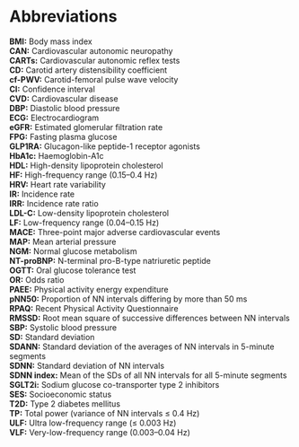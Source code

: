 # Abbreviations {.unnumbered}

**BMI:** Body mass index  
**CAN:** Cardiovascular autonomic neuropathy  
**CARTs:** Cardiovascular autonomic reflex tests  
**CD:** Carotid artery distensibility coefficient  
**cf-PWV:** Carotid-femoral pulse wave velocity  
**CI:** Confidence interval  
**CVD:** Cardiovascular disease  
**DBP:** Diastolic blood pressure  
**ECG:** Electrocardiogram  
**eGFR:** Estimated glomerular filtration rate  
**FPG:** Fasting plasma glucose  
**GLP1RA:** Glucagon-like peptide-1 receptor agonists  
**HbA1c:** Haemoglobin-A1c  
**HDL:** High-density lipoprotein cholesterol  
**HF:** High-frequency range (0.15–0.4 Hz)  
**HRV:** Heart rate variability  
**IR:** Incidence rate  
**IRR:** Incidence rate ratio  
**LDL-C:** Low-density lipoprotein cholesterol  
**LF:** Low-frequency range (0.04–0.15 Hz)  
**MACE:** Three-point major adverse cardiovascular events  
**MAP:** Mean arterial pressure  
**NGM:** Normal glucose metabolism  
**NT-proBNP:** N-terminal pro-B-type natriuretic peptide  
**OGTT:** Oral glucose tolerance test  
**OR:** Odds ratio  
**PAEE:** Physical activity energy expenditure  
**pNN50:** Proportion of NN intervals differing by more than 50 ms  
**RPAQ:** Recent Physical Activity Questionnaire  
**RMSSD:** Root mean square of successive differences between NN intervals  
**SBP:** Systolic blood pressure  
**SD:** Standard deviation  
**SDANN:** Standard deviation of the averages of NN intervals in 5-minute segments  
**SDNN:** Standard deviation of NN intervals  
**SDNN index:** Mean of the SDs of all NN intervals for all 5-minute segments  
**SGLT2i:** Sodium glucose co-transporter type 2 inhibitors  
**SES:** Socioeconomic status  
**T2D:** Type 2 diabetes mellitus  
**TP:** Total power (variance of NN intervals ≤ 0.4 Hz)  
**ULF:** Ultra low-frequency range (≤ 0.003 Hz)  
**VLF:** Very-low-frequency range (0.003–0.04 Hz)  
  
